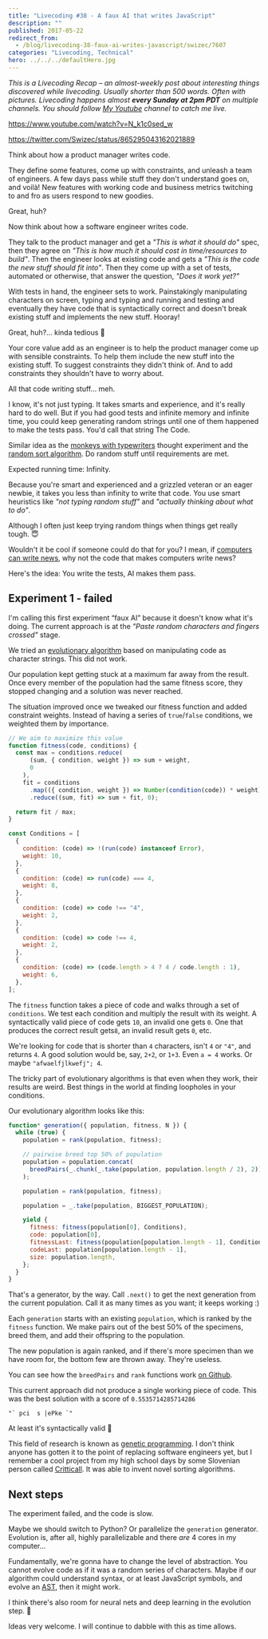 ```yaml
---
title: "Livecoding #38 - A faux AI that writes JavaScript"
description: ""
published: 2017-05-22
redirect_from:
  - /blog/livecoding-38-faux-ai-writes-javascript/swizec/7607
categories: "Livecoding, Technical"
hero: ../../../defaultHero.jpg
---
```


_This is a Livecoding Recap – an almost-weekly post about interesting things discovered while livecoding. Usually shorter than 500 words. Often with pictures. Livecoding happens almost **every Sunday at 2pm PDT** on multiple channels. You should follow [My Youtube](https://www.youtube.com/channel/UCoyHgaeLLI7Knp7LDHOwZMw) channel to catch me live._

https://www.youtube.com/watch?v=N_k1c0sed_w

https://twitter.com/Swizec/status/865295043162021889

Think about how a product manager writes code.

They define some features, come up with constraints, and unleash a team of engineers. A few days pass while stuff they don't understand goes on, and voilà! New features with working code and business metrics twitching to and fro as users respond to new goodies.

Great, huh?

Now think about how a software engineer writes code.

They talk to the product manager and get a _"This is what it should do"_ spec, then they agree on _"This is how much it should cost in time/resources to build"_. Then the engineer looks at existing code and gets a _"This is the code the new stuff should fit into"_. Then they come up with a set of tests, automated or otherwise, that answer the question, _"Does it work yet?"_

With tests in hand, the engineer sets to work. Painstakingly manipulating characters on screen, typing and typing and running and testing and eventually they have code that is syntactically correct and doesn't break existing stuff and implements the new stuff. Hooray!

Great, huh?… kinda tedious 🤔

Your core value add as an engineer is to help the product manager come up with sensible constraints. To help them include the new stuff into the existing stuff. To suggest constraints they didn't think of. And to add constraints they shouldn't have to worry about.

All that code writing stuff… meh.

I know, it's not just typing. It takes smarts and experience, and it's really hard to do well. But if you had good tests and infinite memory and infinite time, you could keep generating random strings until one of them happened to make the tests pass. You'd call that string The Code.

Similar idea as the [monkeys with typewriters](https://en.wikipedia.org/wiki/Monkey_typewriter_theory) thought experiment and the [random sort algorithm](https://en.wikipedia.org/wiki/Bogosort). Do random stuff until requirements are met.

Expected running time: Infinity.

Because you're smart and experienced and a grizzled veteran or an eager newbie, it takes you less than infinity to write that code. You use smart heuristics like _"not typing random stuff"_ and _"actually thinking about what to do"_.

Although I often just keep trying random things when things get really tough. 😇

Wouldn't it be cool if someone could do that for you? I mean, if [computers can write news](https://www.wired.com/2015/10/this-news-writing-bot-is-now-free-for-everyone/), why not the code that makes computers write news?

Here's the idea: You write the tests, AI makes them pass.

## Experiment 1 - failed

I'm calling this first experiment “faux AI” because it doesn't know what it's doing. The current approach is at the _"Paste random characters and fingers crossed"_ stage.

We tried an [evolutionary algorithm](https://en.wikipedia.org/wiki/Evolutionary_algorithm) based on manipulating code as character strings. This did not work.

Our population kept getting stuck at a maximum far away from the result. Once every member of the population had the same fitness score, they stopped changing and a solution was never reached.

The situation improved once we tweaked our fitness function and added constraint weights. Instead of having a series of `true`/`false` conditions, we weighted them by importance.

```javascript
// We aim to maximize this value
function fitness(code, conditions) {
  const max = conditions.reduce(
      (sum, { condition, weight }) => sum + weight,
      0
    ),
    fit = conditions
      .map(({ condition, weight }) => Number(condition(code)) * weight)
      .reduce((sum, fit) => sum + fit, 0);

  return fit / max;
}

const Conditions = [
  {
    condition: (code) => !(run(code) instanceof Error),
    weight: 10,
  },
  {
    condition: (code) => run(code) === 4,
    weight: 8,
  },
  {
    condition: (code) => code !== "4",
    weight: 2,
  },
  {
    condition: (code) => code !== 4,
    weight: 2,
  },
  {
    condition: (code) => (code.length > 4 ? 4 / code.length : 1),
    weight: 6,
  },
];
```

The `fitness` function takes a piece of code and walks through a set of `conditions`. We test each condition and multiply the result with its weight. A syntactically valid piece of code gets `10`, an invalid one gets `0`. One that produces the correct result gets`8`, an invalid result gets `0`, etc.

We're looking for code that is shorter than `4` characters, isn't `4` or `"4"`, and returns `4`. A good solution would be, say, `2+2`, or `1+3`. Even `a = 4` works. Or maybe `"afwaelfjlkwefj"; 4`.

The tricky part of evolutionary algorithms is that even when they work, their results are weird. Best things in the world at finding loopholes in your conditions.

Our evolutionary algorithm looks like this:

```javascript
function* generation({ population, fitness, N }) {
  while (true) {
    population = rank(population, fitness);

    // pairwise breed top 50% of population
    population = population.concat(
      breedPairs(_.chunk(_.take(population, population.length / 2), 2))
    );

    population = rank(population, fitness);

    population = _.take(population, BIGGEST_POPULATION);

    yield {
      fitness: fitness(population[0], Conditions),
      code: population[0],
      fitnessLast: fitness(population[population.length - 1], Conditions),
      codeLast: population[population.length - 1],
      size: population.length,
    };
  }
}
```

That's a generator, by the way. Call `.next()` to get the next generation from the current population. Call it as many times as you want; it keeps working :)

Each `generation` starts with an existing `population`, which is ranked by the `fitness` function. We make pairs out of the best 50% of the specimens, breed them, and add their offspring to the population.

The new population is again ranked, and if there's more specimen than we have room for, the bottom few are thrown away. They're useless.

You can see how the `breedPairs` and `rank` functions work [on Github](https://github.com/Swizec/faux-js-ai).

This current approach did not produce a single working piece of code. This was the best solution with a score of `0.5535714285714286`

    "` pci  s |ePke `"

At least it's syntactically valid 🤔

This field of research is known as [genetic programming](https://en.wikipedia.org/wiki/Genetic_programming). I don't think anyone has gotten it to the point of replacing software engineers yet, but I remember a cool project from my high school days by some Slovenian person called [Critticall](http://www.critticall.com/). It was able to invent novel sorting algorithms.

## Next steps

The experiment failed, and the code is slow.

Maybe we should switch to Python? Or parallelize the `generation` generator. Evolution is, after all, highly parallelizable and there _are_ 4 cores in my computer…

Fundamentally, we're gonna have to change the level of abstraction. You cannot evolve code as if it was a random series of characters. Maybe if our algorithm could understand syntax, or at least JavaScript symbols, and evolve an [AST](https://en.wikipedia.org/wiki/Abstract_syntax_tree), then it might work.

I think there's also room for neural nets and deep learning in the evolution step. 🤔

Ideas very welcome. I will continue to dabble with this as time allows.
